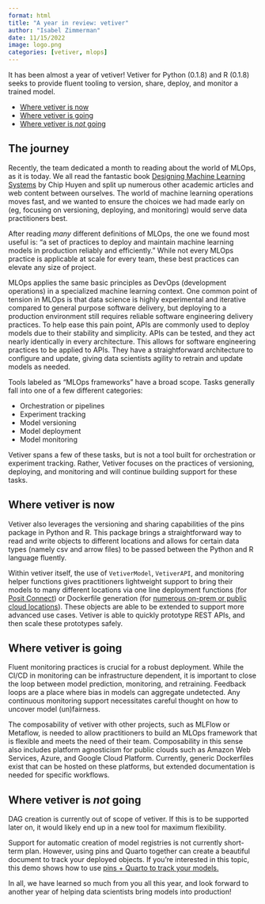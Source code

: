 ```yaml
---
format: html
title: "A year in review: vetiver"
author: "Isabel Zimmerman"
date: 11/15/2022
image: logo.png
categories: [vetiver, mlops]
---
```


It has been almost a year of vetiver! Vetiver for Python (0.1.8) and R (0.1.8) seeks to provide fluent tooling to version, share, deploy, and monitor a trained model. 

- [Where vetiver is now](#where-vetiver-is-now)
- [Where vetiver is going](#where-vetiver-is-going)
- [Where vetiver is *not* going](#where-vetiver-is-not-going)

## The journey

Recently, the team dedicated a month to reading about the world of MLOps, as it is today. We all read the fantastic book [Designing Machine Learning Systems](https://www.oreilly.com/library/view/designing-machine-learning/9781098107956/) by Chip Huyen and split up numerous other academic articles and web content between ourselves. The world of machine learning operations moves fast, and we wanted to ensure the choices we had made early on (eg, focusing on versioning, deploying, and monitoring) would serve data practitioners best.

After reading *many* different definitions of MLOps, the one we found most useful is: "a set of practices to deploy and maintain machine learning models in production reliably and efficiently." While not every MLOps practice is applicable at scale for every team, these best practices can elevate any size of project. 

MLOps applies the same basic principles as DevOps (development operations) in a specialized machine learning context. One common point of tension in MLOps is that data science is highly experimental and iterative compared to general purpose software delivery, but deploying to a production environment still requires reliable software engineering delivery practices. To help ease this pain point, APIs are commonly used to deploy models due to their stability and simplicity. APIs can be tested, and they act nearly identically in every architecture. This allows for software engineering practices to be applied to APIs. They have a straightforward architecture to configure and update, giving data scientists agility to retrain and update models as needed.

Tools labeled as "MLOps frameworks" have a broad scope. Tasks generally fall into one of a few different categories:

- Orchestration or pipelines
- Experiment tracking
- Model versioning
- Model deployment
- Model monitoring

Vetiver spans a few of these tasks, but is not a tool built for orchestration or experiment tracking. Rather, Vetiver focuses on the practices of versioning, deploying, and monitoring and will continue building support for these tasks.


## Where vetiver is now

Vetiver also leverages the versioning and sharing capabilities of the pins package in Python and R. This package brings a straightforward way to read and write objects to different locations and allows for certain data types (namely csv and arrow files) to be passed between the Python and R language fluently. 

Within vetiver itself, the use of `VetiverModel`, `VetiverAPI`, and monitoring helper functions gives practitioners lightweight support to bring their models to many different locations via one line deployment functions (for [Posit Connect](https://posit.co/products/enterprise/connect/)) or Dockerfile generation (for [numerous on-prem or public cloud locations](https://vetiver.rstudio.com/learn-more/deploy-with-docker.html)). These objects are able to be extended to support more advanced use cases. Vetiver is able to quickly prototype REST APIs, and then scale these prototypes safely.

## Where vetiver is going

Fluent monitoring practices is crucial for a robust deployment. While the CI/CD in monitoring can be infrastructure dependent, it is important to close the loop between model prediction, monitoring, and retraining. Feedback loops are a place where bias in models can aggregate undetected. Any continuous monitoring support necessitates careful thought on how to uncover model (un)fairness.

The composability of vetiver with other projects, such as MLFlow or Metaflow, is needed to allow practitioners to build an MLOps framework that is flexible and meets the need of their team. Composability in this sense also includes platform agnosticism for public clouds such as Amazon Web Services, Azure, and Google Cloud Platform. Currently, generic Dockerfiles exist that can be hosted on these platforms, but extended documentation is needed for specific workflows.

## Where vetiver is *not* going

DAG creation is currently out of scope of vetiver. If this is to be supported later on, it would likely end up in a new tool for maximum flexibility.

Support for automatic creation of model registries is not currently short-term plan. However, using pins and Quarto together can create a beautiful document to track your deployed objects. If you're interested in this topic, this demo shows how to use [pins + Quarto to track your models.](https://colorado.rstudio.com/rsc/bike-predict-r-dashboard/document.html)


In all, we have learned so much from you all this year, and look forward to another year of helping data scientists bring models into production!
